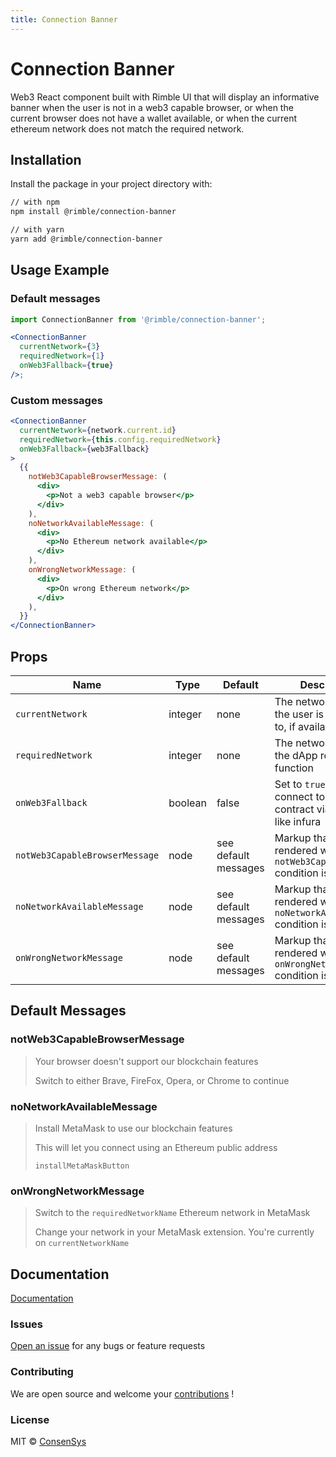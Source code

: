 ```yaml
---
title: Connection Banner
---
```



# Connection Banner

Web3 React component built with Rimble UI that will display an informative banner when the user is not in a web3 capable browser, or when the current browser does not have a wallet available, or when the current ethereum network does not match the required network.

## Installation

Install the package in your project directory with:

```sh
// with npm
npm install @rimble/connection-banner

// with yarn
yarn add @rimble/connection-banner
```

## Usage Example

### Default messages

```jsx
import ConnectionBanner from '@rimble/connection-banner';

<ConnectionBanner
  currentNetwork={3}
  requiredNetwork={1}
  onWeb3Fallback={true}
/>;
```

### Custom messages

```jsx
<ConnectionBanner
  currentNetwork={network.current.id}
  requiredNetwork={this.config.requiredNetwork}
  onWeb3Fallback={web3Fallback}
>
  {{
    notWeb3CapableBrowserMessage: (
      <div>
        <p>Not a web3 capable browser</p>
      </div>
    ),
    noNetworkAvailableMessage: (
      <div>
        <p>No Ethereum network available</p>
      </div>
    ),
    onWrongNetworkMessage: (
      <div>
        <p>On wrong Ethereum network</p>
      </div>
    ),
  }}
</ConnectionBanner>
```

## Props

| Name                           | Type    | Default              | Description                                                                    |
| ------------------------------ | ------- | -------------------- | ------------------------------------------------------------------------------ |
| `currentNetwork`               | integer | none                 | The network ID that the user is connected to, if available                     |
| `requiredNetwork`              | integer | none                 | The network ID that the dApp requires to function                              |
| `onWeb3Fallback`               | boolean | false                | Set to `true` when you connect to a smart contract via a provider like infura  |
| `notWeb3CapableBrowserMessage` | node    | see default messages | Markup that will be rendered when the `notWeb3CapableBrowser` condition is met |
| `noNetworkAvailableMessage`    | node    | see default messages | Markup that will be rendered when the `noNetworkAvailable` condition is met    |
| `onWrongNetworkMessage`        | node    | see default messages | Markup that will be rendered when the `onWrongNetwork` condition is met        |

## Default Messages

### notWeb3CapableBrowserMessage

> Your browser doesn't support our blockchain features
>
> Switch to either Brave, FireFox, Opera, or Chrome to continue

### noNetworkAvailableMessage

> Install MetaMask to use our blockchain features
>
> This will let you connect using an Ethereum public address
>
> `installMetaMaskButton`

### onWrongNetworkMessage

> Switch to the `requiredNetworkName` Ethereum network in MetaMask
>
> Change your network in your MetaMask extension. You're currently on `currentNetworkName`

## Documentation

[Documentation](https://consensys.github.io/rimble-ui/)

### Issues

[Open an issue](https://github.com/ConsenSys/rimble-web3-components/issues) for any bugs or feature requests

### Contributing

We are open source and welcome your [contributions](https://github.com/ConsenSys/rimble-web3-components/CONTRIBUTIONS.md) !

### License

MIT © [ConsenSys](https://github.com/ConsenSys)


<ConnectionBanner currentNetwork={1} requiredNetwork={3} />
